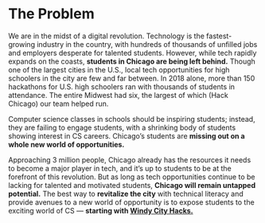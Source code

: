 # The Problem

We are in the midst of a digital revolution. Technology is the fastest- growing industry in the country, with hundreds of thousands of unfilled jobs and employers desperate for talented students. However, while tech rapidly expands on the coasts, **students in Chicago are being left behind.** Though one of the largest cities in the U.S., local tech opportunities for high schoolers in the city are few and far between. In 2018 alone, more than 150 hackathons for U.S. high schoolers ran with thousands of students in attendance. The entire Midwest had six, the largest of which (Hack Chicago) our team helped run.

Computer science classes in schools should be inspiring students; instead, they are failing to engage students, with a shrinking body of students showing interest in CS careers. Chicago’s students are **missing out on a whole new world of opportunities.**

Approaching 3 million people, Chicago already has the resources it needs to become a major player in tech, and it’s up to students to be at the forefront of this revolution. But as long as tech opportunities continue to be lacking for talented and motivated students, **Chicago will remain untapped potential.** The best way to **revitalize the city** with technical literacy and provide avenues to a new world of opportunity is to expose students to the exciting world of CS — **starting with [Windy City Hacks.](https://windyhacks.com)**
